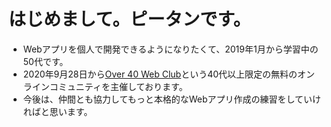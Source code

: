 # はじめまして。ピータンです。

* Webアプリを個人で開発できるようになりたくて、2019年1月から学習中の50代です。
* 2020年9月28日から[Over 40 Web Club](https://over40web.club/)という40代以上限定の無料のオンラインコミュニティを主催しております。
* 今後は、仲間とも協力してもっと本格的なWebアプリ作成の練習をしていければと思います。
